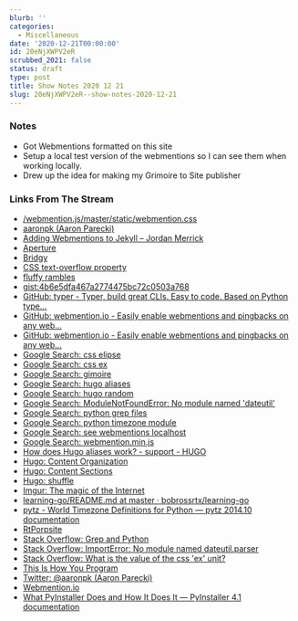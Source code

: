 ```yaml
---
blurb: ''
categories:
  - Miscellaneous
date: '2020-12-21T00:00:00'
id: 20eNjXWPV2eR
scrubbed_2021: false
status: draft
type: post
title: Show Notes 2020 12 21
slug: 20eNjXWPV2eR--show-notes-2020-12-21
---
```


### Notes

- Got Webmentions formatted on this site
- Setup a local test version of the webmentions so I can see them when working locally. 
- Drew up the idea for making my Grimoire to Site publisher

### Links From The Stream


- [/webmention.js/master/static/webmention.css](https://raw.githubusercontent.com/PlaidWeb/webmention.js/master/static/webmention.css)
- [aaronpk (Aaron Parecki)](https://github.com/aaronpk)
- [Adding Webmentions to Jekyll – Jordan Merrick](https://jordanmerrick.com/2018/07/22/adding-webmentions-to-jekyll/)
- [Aperture](https://aperture.p3k.io/channel/2436)
- [Bridgy](https://brid.gy/)
- [CSS text-overflow property](https://www.w3schools.com/cssref/css3_pr_text-overflow.asp)
- [fluffy rambles](https://beesbuzz.biz/blog/)
- [gist:4b6e5dfa467a2774475bc72c0503a768](https://gist.github.com/alanwsmith/4b6e5dfa467a2774475bc72c0503a768)
- [GitHub: typer - Typer, build great CLIs. Easy to code. Based on Python type...](https://github.com/tiangolo/typer)
- [GitHub: webmention.io - Easily enable webmentions and pingbacks on any web...](https://github.com/aaronpk/webmention.io#api)
- [GitHub: webmention.io - Easily enable webmentions and pingbacks on any web...](https://github.com/aaronpk/webmention.io)
- [Google Search: css elipse](https://www.google.com/search?client=safari&rls=en&q=css+elipse&ie=UTF-8&oe=UTF-8)
- [Google Search: css ex](https://www.google.com/search?client=safari&rls=en&q=css+ex&ie=UTF-8&oe=UTF-8)
- [Google Search: gimoire](https://www.google.com/search?client=safari&rls=en&q=gimoire&ie=UTF-8&oe=UTF-8)
- [Google Search: hugo aliases](https://www.google.com/search?client=safari&rls=en&q=hugo+aliases&ie=UTF-8&oe=UTF-8)
- [Google Search: hugo random](https://www.google.com/search?client=safari&rls=en&q=hugo+random&ie=UTF-8&oe=UTF-8)
- [Google Search: ModuleNotFoundError: No module named 'dateutil'](https://www.google.com/search?client=safari&rls=en&q=ModuleNotFoundError:+No+module+named+%27dateutil%27&ie=UTF-8&oe=UTF-8)
- [Google Search: python grep files](https://www.google.com/search?client=safari&rls=en&q=python+grep+files&ie=UTF-8&oe=UTF-8)
- [Google Search: python timezone module](https://www.google.com/search?client=safari&rls=en&q=python+timezone+module&ie=UTF-8&oe=UTF-8)
- [Google Search: see webmentions localhost](https://www.google.com/search?client=safari&rls=en&q=see+webmentions+localhost&ie=UTF-8&oe=UTF-8)
- [Google Search: webmention.min.js](https://www.google.com/search?client=safari&rls=en&q=webmention.min.js&ie=UTF-8&oe=UTF-8)
- [How does Hugo aliases work? - support - HUGO](https://discourse.gohugo.io/t/how-does-hugo-aliases-work/21736)
- [Hugo: Content Organization](https://gohugo.io/content-management/organization/)
- [Hugo: Content Sections](https://gohugo.io/content-management/sections/)
- [Hugo: shuffle](https://gohugo.io/functions/shuffle/)
- [Imgur: The magic of the Internet](https://imgur.com/5AYfRBX)
- [learning-go/README.md at master · bobrossrtx/learning-go](https://github.com/bobrossrtx/learning-go/blob/master/README.md)
- [pytz - World Timezone Definitions for Python — pytz 2014.10 documentation](http://pytz.sourceforge.net/)
- [RtPorpsite](https://codepen.io/bobrossrtx/full/vYXJbrK)
- [Stack Overflow: Grep and Python](https://stackoverflow.com/questions/1921894/grep-and-python)
- [Stack Overflow: ImportError: No module named dateutil.parser](https://stackoverflow.com/questions/20853474/importerror-no-module-named-dateutil-parser)
- [Stack Overflow: What is the value of the css 'ex' unit?](https://stackoverflow.com/questions/918612/what-is-the-value-of-the-css-ex-unit)
- [This Is How You Program](http://thisishowyouprogram.com/)
- [Twitter: @aaronpk (Aaron Parecki)](https://twitter.com/aaronpk)
- [Webmention.io](https://webmention.io/)
- [What PyInstaller Does and How It Does It — PyInstaller 4.1 documentation](https://pyinstaller.readthedocs.io/en/stable/operating-mode.html)
